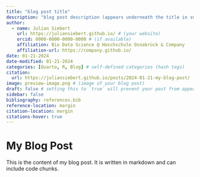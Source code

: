 ```yaml
---
title: "blog post title"
description: "blog post description (appears underneath the title in smaller text) which is included on the listing page"
author:
  - name: Julian Siebert
    url: https://juliansiebert.github.io/ # (your website)
    orcid: 0000-0000-0000-0000 # (if available)
    affiliation: Bio Data Science @ Hoschschule Osnabrück & Company
    affiliation-url: https://company.github.io/ 
date: 01-21-2024
date-modified: 01-21-2024
categories: [Quarto, R, Blog] # self-defined categories (hash tags)
citation: 
  url: https://juliansiebert.github.io/posts/2024-01-21-my-blog-post/ 
image: preview-image.png # (image of your blog post)
draft: false # setting this to `true` will prevent your post from appearing on your listing page until you're ready!
sidebar: false
bibliography: references.bib
reference-location: margin
citation-location: margin
citations-hover: true
---
```


# My Blog Post

This is the content of my blog post. It is written in markdown and can include code chunks.